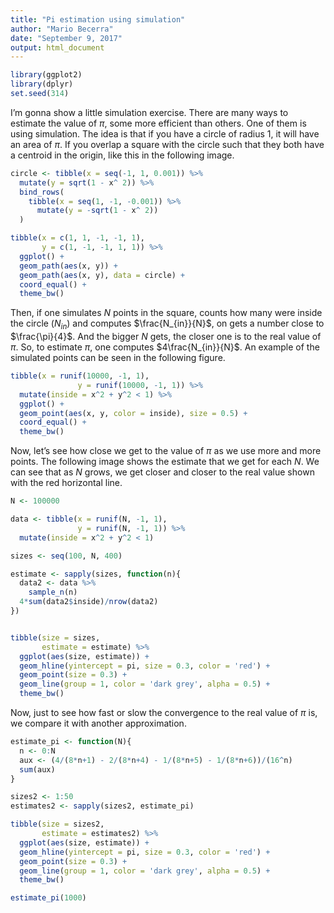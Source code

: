 ```yaml
---
title: "Pi estimation using simulation"
author: "Mario Becerra"
date: "September 9, 2017"
output: html_document
---
```


```r
library(ggplot2)
library(dplyr)
set.seed(314)
```

I'm gonna show a little simulation exercise. There are many ways to estimate the value of $\pi$, some more efficient than others. One of them is using simulation. The idea is that if you have a circle of radius 1, it will have an area of $\pi$. If you overlap a square with the circle such that they both have a centroid in the origin, like this in the following image.

```r
circle <- tibble(x = seq(-1, 1, 0.001)) %>% 
  mutate(y = sqrt(1 - x^ 2)) %>% 
  bind_rows(
    tibble(x = seq(1, -1, -0.001)) %>% 
      mutate(y = -sqrt(1 - x^ 2)) 
  )

tibble(x = c(1, 1, -1, -1, 1),
       y = c(1, -1, -1, 1, 1)) %>% 
  ggplot() +
  geom_path(aes(x, y)) +
  geom_path(aes(x, y), data = circle) +
  coord_equal() +
  theme_bw()
```

Then, if one simulates $N$ points in the square, counts how many were inside the circle ($N_{in}$) and computes $\frac{N_{in}}{N}$, on gets a number close to $\frac{\pi}{4}$. And the bigger $N$ gets, the closer one is to the real value of $\pi$. So, to estimate $\pi$, one computes $4\frac{N_{in}}{N}$. An example of the simulated points can be seen in the following figure.

```r
tibble(x = runif(10000, -1, 1),
               y = runif(10000, -1, 1)) %>% 
  mutate(inside = x^2 + y^2 < 1) %>% 
  ggplot() +
  geom_point(aes(x, y, color = inside), size = 0.5) +
  coord_equal() +
  theme_bw()
```

Now, let's see how close we get to the value of $\pi$ as we use more and more points. The following image shows the estimate that we get for each $N$. We can see that as $N$ grows, we get closer and closer to the real value shown with the red horizontal line.

```r

N <- 100000

data <- tibble(x = runif(N, -1, 1),
               y = runif(N, -1, 1)) %>% 
  mutate(inside = x^2 + y^2 < 1)

sizes <- seq(100, N, 400)

estimate <- sapply(sizes, function(n){
  data2 <- data %>% 
    sample_n(n) 
  4*sum(data2$inside)/nrow(data2)
})


tibble(size = sizes,
       estimate = estimate) %>% 
  ggplot(aes(size, estimate)) +
  geom_hline(yintercept = pi, size = 0.3, color = 'red') +
  geom_point(size = 0.3) +
  geom_line(group = 1, color = 'dark grey', alpha = 0.5) +
  theme_bw()

```

Now, just to see how fast or slow the convergence to the real value of $\pi$ is, we compare it with another approximation.

```r
estimate_pi <- function(N){
  n <- 0:N
  aux <- (4/(8*n+1) - 2/(8*n+4) - 1/(8*n+5) - 1/(8*n+6))/(16^n)
  sum(aux)
}

sizes2 <- 1:50
estimates2 <- sapply(sizes2, estimate_pi)

tibble(size = sizes2,
       estimate = estimates2) %>% 
  ggplot(aes(size, estimate)) +
  geom_hline(yintercept = pi, size = 0.3, color = 'red') +
  geom_point(size = 0.3) +
  geom_line(group = 1, color = 'dark grey', alpha = 0.5) +
  theme_bw()

estimate_pi(1000)
```

